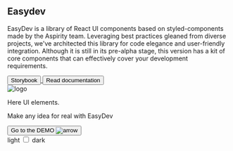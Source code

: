




<Main>
  <div class="easydev-main-wrapper">
    <main>
      <div class="easydev-container">
        <div class="easydev-container__content">
          <div>
            <h2 class="easydev-container__content-title">Easydev</h2>
            <p>
              EasyDev is a library of React UI components based on styled-components made by the Aspirity team.
              Leveraging best practices gleaned from diverse projects, we've architected this library for code elegance
              and user-friendly integration. Although it is still in its pre-alpha stage, this version has a kit of core
              components that can effectively cover your development requirements.
            </p>
          </div>
          <div class="easydev-container__content-buttons-container">
            <a href="/storybook">
              <button class="easydev-button primary">Storybook</button>
            </a>
            <a href="/getting-started/introduction/">
              <button class="easydev-button">Read documentation</button>
            </a>
          </div>
        </div>
        <div class="easydev-container__image">
          <Image src={logo} alt="logo" />
        </div>
      </div>
    </main>
    <div class="easydev-demo-and-light-toggle">
      <div class="easydev-demo-container">
        <p class="easydev-demo-container__text">Here UI elements.</p>
        <p class="easydev-demo-container__text">Make any idea for real with EasyDev</p>
        <a href="/">
          <button class="easydev-demo-container__button easydev-button primary">
            Go to the DEMO
            <Image src={arrow} alt="arrow" class="easydev-demo-container__button_image" />
          </button>
        </a>
      </div>
      <div class="easydev-toggle-theme-container">
        <span>light</span>
        <label class="easydev-toggle">
          <input type="checkbox" id="toggle-theme" />
          <span class="easydev-slider round"></span>
        </label>
        <span>dark</span>
      </div>
    </div>
  </div>
</Main>
